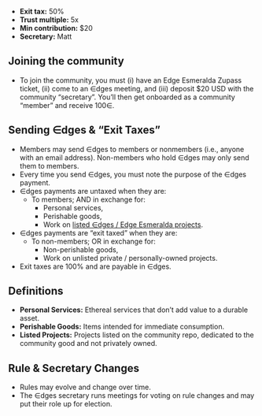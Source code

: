 - **Exit tax:** 50%
- **Trust multiple:** 5x
- **Min contribution:** $20
- **Secretary:** Matt

## Joining the community

- To join the community, you must (i) have an Edge Esmeralda Zupass ticket, (ii) come to an ∈dges meeting, and (iii) deposit $20 USD with the community “secretary”. You’ll then get onboarded as a community “member” and receive 100∈.

## Sending ∈dges & “Exit Taxes”

- Members may send ∈dges to members or nonmembers (i.e., anyone with an email address). Non-members who hold ∈dges may only send them to members.
- Every time you send ∈dges, you must note the purpose of the ∈dges payment.
- ∈dges payments are untaxed when they are:
  - To members; AND in exchange for:
    - Personal services,
    - Perishable goods,
    - Work on [listed ∈dges / Edge Esmeralda projects](https://github.com/RadicalxChange/EdgesProjectList).
- ∈dges payments are “exit taxed” when they are:
  - To non-members; OR in exchange for:
    - Non-perishable goods,
    - Work on unlisted private / personally-owned projects.
- Exit taxes are 100% and are payable in ∈dges.

## Definitions

- **Personal Services:** Ethereal services that don’t add value to a durable asset.
- **Perishable Goods:** Items intended for immediate consumption.
- **Listed Projects:** Projects listed on the community repo, dedicated to the community good and not privately owned.

## Rule & Secretary Changes

- Rules may evolve and change over time.
- The ∈dges secretary runs meetings for voting on rule changes and may put their role up for election.